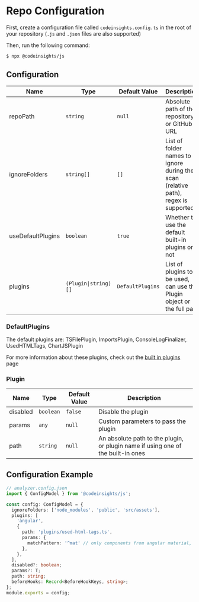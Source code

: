 # Repo Configuration

First, create a configuration file called `codeinsights.config.ts` in the root of your repository (`.js` and `.json` files are also supported)

Then, run the following command:

```bash
$ npx @codeinsights/js
```

## Configuration

| Name          | Type       | Default Value | Description                                            |
|---------------|------------|---------------|--------------------------------------------------------|
| repoPath      | `string`     | `null`          | Absolute path of the repository or GitHub URL          |
| ignoreFolders | `string[]`   | `[]`            | List of folder names to ignore during the scan (relative path), regex is supported          |
| useDefaultPlugins | `boolean`   | `true`            | Whether to use the default built-in plugins or not          |
| plugins | `(Plugin\|string)[]`   | `DefaultPlugins`       | List of plugins to be used, can use the Plugin object or the full path          |

### DefaultPlugins

The default plugins are: TSFilePlugin, ImportsPlugin, ConsoleLogFinalizer, UsedHTMLTags, ChartJSPlugin

For more information about these plugins, check out the [built in plugins](../plugins/built-in) page

### Plugin

| Name          | Type       | Default Value | Description                                            |
|---------------|------------|---------------|--------------------------------------------------------|
| disabled      | `boolean`     | `false`          | Disable the plugin          |
| params | `any`   | `null`            | Custom parameters to pass the plugin          |
| path       | `string`   | `null`         | An absolute path to the plugin, or plugin name if using one of the built-in ones |


## Configuration Example

```ts
// analyzer.config.json
import { ConfigModel } from '@codeinsights/js';

const config: ConfigModel = {
  ignoreFolders: ['node_modules', 'public', 'src/assets'],
  plugins: [
    'angular',
    {
      path: 'plugins/used-html-tags.ts',
      params: {
        matchPattern: '^mat' // only components from angular material,
      },
    },
  ],
  disabled?: boolean;
  params?: T;
  path: string;
  beforeHooks: Record<BeforeHookKeys, string>;
};
module.exports = config;
```
